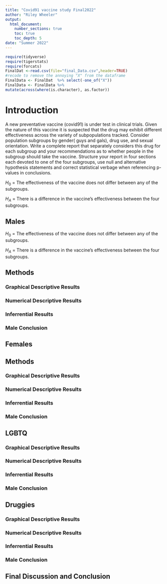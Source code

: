 ```yaml
---
title: "Covid91 vaccine study Final2022"
author: "Riley Wheeler"
output: 
  html_document:
    number_sections: true
    toc: true
    toc_depth: 5
date: "Summer 2022" 
---
```


```r
require(tidyverse)
require(tigerstats)
require(forcats)
FinalDat <-read.csv(file="final_Data.csv",header=TRUE)
#recode to remove the annoying "X" from the dataframe
FinalData <- FinalDat  %>% select(-one_of("X"))
FinalData <- FinalData %>%
mutate(across(where(is.character), as.factor))
```

# Introduction

A new  preventative vaccine (covid91) is under test in clinical trials. Given the nature of this vaccine it is suspected that the drug may exhibit different effectiveness across the variety of subpopulations tracked. Consider population subgroups by gender( guys and gals), drug use, and sexual orientation. Write a complete report that separately considers this drug for each subgroup and your recommendations as to whether people in the subgroup should take the vaccine. Structure your report in four sections each devoted to one of the four subgroups, use null and alternative hypothesis statements and correct statistical verbage when referencing p-values in conclusions.

$H_0$ = The effectiveness of the vaccine does not differ between any of the subgroups.

$H_A$ = There is a difference in the vaccine's effectiveness between the four subgroups.



## Males

$H_0$ = The effectiveness of the vaccine does not differ between any of the subgroups.

$H_A$ = There is a difference in the vaccine's effectiveness between the four subgroups.

## Methods

### Graphical Descriptive Results

### Numerical Descriptive Results

### Inferrential Results

### Male Conclusion



## Females



## Methods

### Graphical Descriptive Results

### Numerical Descriptive Results

### Inferrential Results

### Male Conclusion



## LGBTQ

### Graphical Descriptive Results

### Numerical Descriptive Results

### Inferrential Results

### Male Conclusion



## Druggies

### Graphical Descriptive Results

### Numerical Descriptive Results

### Inferrential Results

### Male Conclusion

## Final Discussion and Conclusion

